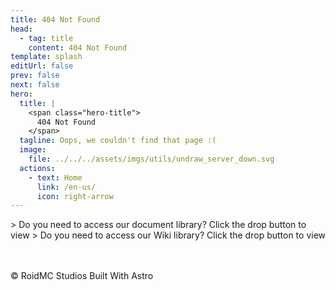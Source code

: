 ```yaml
---
title: 404 Not Found
head:
  - tag: title
    content: 404 Not Found
template: splash
editUrl: false
prev: false
next: false
hero:
  title: |
    <span class="hero-title">
      404 Not Found
    </span>
  tagline: Oops, we couldn't find that page :(
  image:
    file: ../../../assets/imgs/utils/undraw_server_down.svg
  actions:
    - text: Home
      link: /en-us/
      icon: right-arrow
---
```



<CardGrid>
	<Card title="RoidMC Docs" icon="list-format">
		> Do you need to access our document library? Click the drop button to view
    <LinkCard title="Explore Docs" href="/en-us/docs" />
	</Card>
	<Card title="RoidMC Wiki" icon="list-format">
		> Do you need to access our Wiki library? Click the drop button to view
    <LinkCard title="Explore Wiki" href="/en-us/wiki" />
	</Card>
</CardGrid>

<div class="common-footer" style="padding-top: 3rem;">
<LinkButton href="https://www.roidmc.com" variant="minimal" class="common-footer-link">
  © RoidMC Studios
</LinkButton>
<LinkButton href="https://astro.build" variant="minimal" class="common-footer-link text-right">
  Built With Astro
</LinkButton>
</div>
